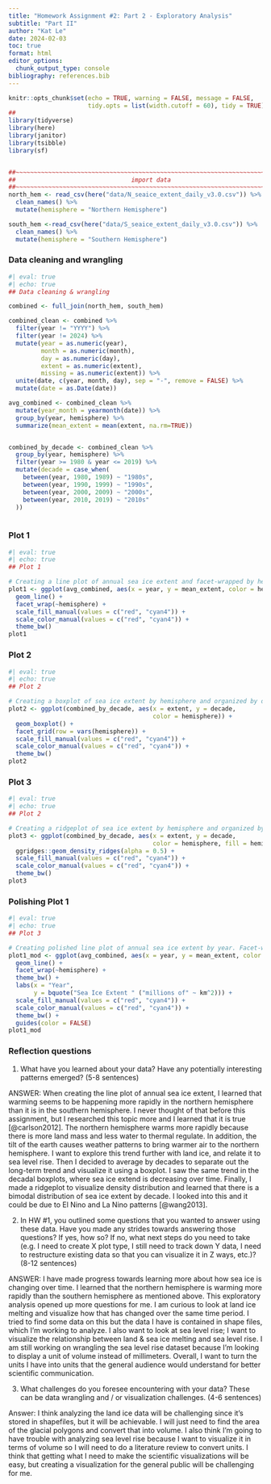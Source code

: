 ```yaml
---
title: "Homework Assignment #2: Part 2 - Exploratory Analysis"
subtitle: "Part II"
author: "Kat Le"
date: 2024-02-03
toc: true
format: html
editor_options: 
  chunk_output_type: console
bibliography: references.bib
---
```


```r
knitr::opts_chunk$set(echo = TRUE, warning = FALSE, message = FALSE,
                      tidy.opts = list(width.cutoff = 60), tidy = TRUE)
##
library(tidyverse)
library(here)
library(janitor)
library(tsibble)
library(sf)


##~~~~~~~~~~~~~~~~~~~~~~~~~~~~~~~~~~~~~~~~~~~~~~~~~~~~~~~~~~~~~~~~~~~~~~~~~~~~~~
##                                import data                               ----
##~~~~~~~~~~~~~~~~~~~~~~~~~~~~~~~~~~~~~~~~~~~~~~~~~~~~~~~~~~~~~~~~~~~~~~~~~~~~~~
north_hem <- read_csv(here("data/N_seaice_extent_daily_v3.0.csv")) %>% 
  clean_names() %>% 
  mutate(hemisphere = "Northern Hemisphere")

south_hem <-read_csv(here("data/S_seaice_extent_daily_v3.0.csv")) %>% 
  clean_names() %>% 
  mutate(hemisphere = "Southern Hemisphere")

```

### Data cleaning and wrangling

```r
#| eval: true
#| echo: true
## Data cleaning & wrangling

combined <- full_join(north_hem, south_hem)

combined_clean <- combined %>% 
  filter(year != "YYYY") %>%
  filter(year != 2024) %>%
  mutate(year = as.numeric(year),
         month = as.numeric(month),
         day = as.numeric(day),
         extent = as.numeric(extent),
         missing = as.numeric(extent)) %>% 
  unite(date, c(year, month, day), sep = "-", remove = FALSE) %>% 
  mutate(date = as.Date(date)) 

avg_combined <- combined_clean %>% 
  mutate(year_month = yearmonth(date)) %>% 
  group_by(year, hemisphere) %>% 
  summarize(mean_extent = mean(extent, na.rm=TRUE))


combined_by_decade <- combined_clean %>%
  group_by(year, hemisphere) %>% 
  filter(year >= 1980 & year <= 2019) %>%
  mutate(decade = case_when(
    between(year, 1980, 1989) ~ "1980s",
    between(year, 1990, 1999) ~ "1990s",
    between(year, 2000, 2009) ~ "2000s",
    between(year, 2010, 2019) ~ "2010s"
  ))
  

```

### Plot 1

```r
#| eval: true
#| echo: true
## Plot 1

# Creating a line plot of annual sea ice extent and facet-wrapped by hemisphere.
plot1 <- ggplot(avg_combined, aes(x = year, y = mean_extent, color = hemisphere)) +
  geom_line() +
  facet_wrap(~hemisphere) +
  scale_fill_manual(values = c("red", "cyan4")) +
  scale_color_manual(values = c("red", "cyan4")) +
  theme_bw()
plot1
```

### Plot 2

```r
#| eval: true
#| echo: true
## Plot 2

# Creating a boxplot of sea ice extent by hemisphere and organized by decade.
plot2 <- ggplot(combined_by_decade, aes(x = extent, y = decade, 
                                        color = hemisphere)) +
  geom_boxplot() +
  facet_grid(row = vars(hemisphere)) +
  scale_fill_manual(values = c("red", "cyan4")) +
  scale_color_manual(values = c("red", "cyan4")) +
  theme_bw()
plot2
```

### Plot 3

```r
#| eval: true
#| echo: true
## Plot 2

# Creating a ridgeplot of sea ice extent by hemisphere and organized by decade.
plot3 <- ggplot(combined_by_decade, aes(x = extent, y = decade, 
                                        color = hemisphere, fill = hemisphere)) +
  ggridges::geom_density_ridges(alpha = 0.5) +
  scale_fill_manual(values = c("red", "cyan4")) +
  scale_color_manual(values = c("red", "cyan4")) +
  theme_bw()
plot3
```

### Polishing Plot 1

```r
#| eval: true
#| echo: true
## Plot 3

# Creating polished line plot of annual sea ice extent by year. Facet-wrap to emphasize difference between north and southern hemisphere.
plot1_mod <- ggplot(avg_combined, aes(x = year, y = mean_extent, color = hemisphere)) +
  geom_line() +
  facet_wrap(~hemisphere) +
  theme_bw() +
  labs(x = "Year",
       y = bquote("Sea Ice Extent " ("millions of" ~ km^2))) +
  scale_fill_manual(values = c("red", "cyan4")) +
  scale_color_manual(values = c("red", "cyan4")) +
  theme_bw() +
  guides(color = FALSE)
plot1_mod

```

### Reflection questions

1.  What have you learned about your data? Have any potentially interesting patterns emerged? (5-8 sentences)

ANSWER: When creating the line plot of annual sea ice extent, I learned that warming seems to be happening more rapidly in the northern hemisphere than it is in the southern hemisphere. I never thought of that before this assignment, but I researched this topic more and I learned that it is true [@carlson2012]. The northern hemisphere warms more rapidly because there is more land mass and less water to thermal regulate. In addition, the tilt of the earth causes weather patterns to bring warmer air to the northern hemisphere. I want to explore this trend further with land ice, and relate it to sea level rise. Then I decided to average by decades to separate out the long-term trend and visualize it using a boxplot. I saw the same trend in the decadal boxplots, where sea ice extend is decreasing over time. Finally, I made a ridgeplot to visualize density distribution and learned that there is a bimodal distribution of sea ice extent by decade. I looked into this and it could be due to El Nino and La Nino patterns [@wang2013].

2.  In HW #1, you outlined some questions that you wanted to answer using these data. Have you made any strides towards answering those questions? If yes, how so? If no, what next steps do you need to take (e.g. I need to create X plot type, I still need to track down Y data, I need to restructure existing data so that you can visualize it in Z ways, etc.)? (8-12 sentences)

ANSWER: I have made progress towards learning more about how sea ice is changing over time. I learned that the northern hemisphere is warming more rapidly than the southern hemisphere as mentioned above. This exploratory analysis opened up more questions for me. I am curious to look at land ice melting and visualize how that has changed over the same time period. I tried to find some data on this but the data I have is contained in shape files, which I'm working to analyze. I also want to look at sea level rise; I want to visualize the relationship between land & sea ice melting and sea level rise. I am still working on wrangling the sea level rise dataset because I'm looking to display a unit of volume instead of millimeters. Overall, I want to turn the units I have into units that the general audience would understand for better scientific communication.

3.  What challenges do you foresee encountering with your data? These can be data wrangling and / or visualization challenges. (4-6 sentences)

Answer: I think analyzing the land ice data will be challenging since it's stored in shapefiles, but it will be achievable. I will just need to find the area of the glacial polygons and convert that into volume. I also think I'm going to have trouble with analyzing sea level rise because I want to visualize it in terms of volume so I will need to do a literature review to convert units. I think that getting what I need to make the scientific visualizations will be easy, but creating a visualization for the general public will be challenging for me.
